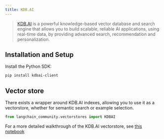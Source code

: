 ```yaml
---
title: KDB.AI
---
```


>[KDB.AI](https://kdb.ai) is a powerful knowledge-based vector database and search engine that allows you to build scalable, reliable AI applications, using real-time data, by providing advanced search, recommendation and personalization.


## Installation and Setup

Install the Python SDK:

```bash
pip install kdbai-client
```


## Vector store

There exists a wrapper around KDB.AI indexes, allowing you to use it as a vectorstore,
whether for semantic search or example selection.

```python
from langchain_community.vectorstores import KDBAI
```

For a more detailed walkthrough of the KDB.AI vectorstore, see [this notebook](/oss/integrations/vectorstores/kdbai)
